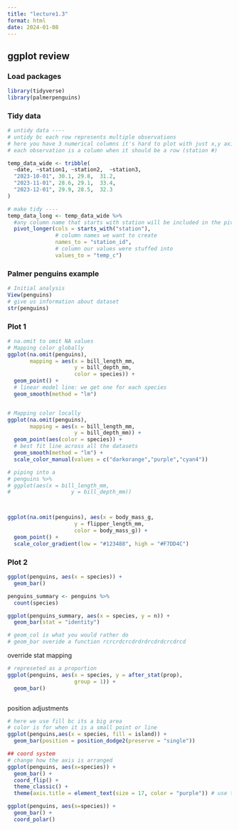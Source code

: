 ```yaml
---
title: "lecture1.3"
format: html
date: 2024-01-08
---
```


## ggplot review

### Load packages
```r
library(tidyverse)
library(palmerpenguins)
```

### Tidy data
```r
# untidy data ----
# untidy bc each row represents multiple observations
# here you have 3 numerical columns it's hard to plot with just x,y axis
# each observation is a column when it should be a row (station #)

temp_data_wide <- tribble(
  ~date, ~station1, ~station2,  ~station3,
  "2023-10-01", 30.1, 29.8,  31.2,
  "2023-11-01", 28.6, 29.1,  33.4,
  "2023-12-01", 29.9, 28.5,  32.3
)

# make tidy ----
temp_data_long <- temp_data_wide %>% 
  #any column name that starts with station will be included in the pivot
  pivot_longer(cols = starts_with("station"), 
               # column names we want to create
               names_to = "station_id", 
               # column our values were stuffed into
               values_to = "temp_c")

```


### Palmer penguins example

```r
# Initial analysis
View(penguins)
# give us information about dataset
str(penguins)
```
### Plot 1
```r
# na.omit to omit NA values
# Mapping color globally
ggplot(na.omit(penguins), 
       mapping = aes(x = bill_length_mm,
                     y = bill_depth_mm,
                     color = species)) +
  geom_point() +
  # linear model line: we get one for each species
  geom_smooth(method = "lm")


# Mapping color locally
ggplot(na.omit(penguins), 
       mapping = aes(x = bill_length_mm,
                     y = bill_depth_mm)) +
  geom_point(aes(color = species)) +
  # best fit line across all the datasets
  geom_smooth(method = "lm") + 
  scale_color_manual(values = c("darkorange","purple","cyan4"))

# piping into a
# penguins %>%
# ggplot(aes(x = bill_length_mm,
#                   y = bill_depth_mm))



ggplot(na.omit(penguins), aes(x = body_mass_g,
                     y = flipper_length_mm,
                     color = body_mass_g)) +
  geom_point() +
  scale_color_gradient(low = "#123488", high = "#F7DD4C")
```
### Plot 2

```r
ggplot(penguins, aes(x = species)) +
  geom_bar() 

penguins_summary <- penguins %>% 
  count(species)

ggplot(penguins_summary, aes(x = species, y = n)) +
  geom_bar(stat = "identity")

# geom_col is what you would rather do
# geom_bar overide a function rcrcrdcrcdrdrdrcdrdcrcdrcd


```

override stat mapping
```r
# represeted as a proportion
ggplot(penguins, aes(x = species, y = after_stat(prop), 
                     group = 1)) +
  geom_bar() 



```
position adjustments
```r
# here we use fill bc its a big area
# color is for when it is a small point or line
ggplot(penguins,aes(x = species, fill = island)) +
  geom_bar(position = position_dodge2(preserve = "single")) 
```
```r
## coord system
# change how the axis is arranged
ggplot(penguins, aes(x=species)) +
  geom_bar() +
  coord_flip() +
  theme_classic() +
  theme(axis.title = element_text(size = 17, color = "purple")) # use to update everything

ggplot(penguins, aes(x=species)) +
  geom_bar() +
  coord_polar()

```

